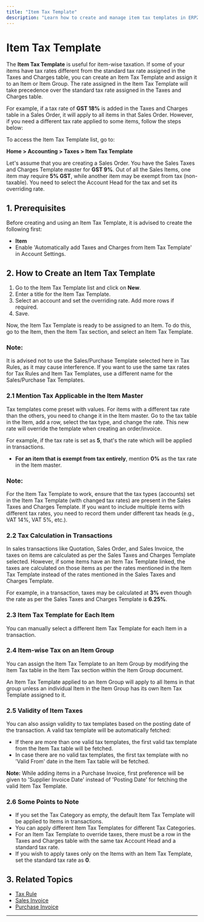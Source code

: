 ```yaml
---
title: "Item Tax Template"
description: "Learn how to create and manage item tax templates in ERPZ for effective item-wise taxation."
---
```


# Item Tax Template

The **Item Tax Template** is useful for item-wise taxation. If some of your items have tax rates different from the standard tax rate assigned in the Taxes and Charges table, you can create an Item Tax Template and assign it to an Item or Item Group. The rate assigned in the Item Tax Template will take precedence over the standard tax rate assigned in the Taxes and Charges table.

For example, if a tax rate of **GST 18%** is added in the Taxes and Charges table in a Sales Order, it will apply to all items in that Sales Order. However, if you need a different tax rate applied to some items, follow the steps below:

To access the Item Tax Template list, go to:

**Home > Accounting > Taxes > Item Tax Template**

Let's assume that you are creating a Sales Order. You have the Sales Taxes and Charges Template master for **GST 9%**. Out of all the Sales Items, one item may require **5% GST**, while another item may be exempt from tax (non-taxable). You need to select the Account Head for the tax and set its overriding rate.

## 1. Prerequisites

Before creating and using an Item Tax Template, it is advised to create the following first:

- **Item**
- Enable 'Automatically add Taxes and Charges from Item Tax Template' in Account Settings.

## 2. How to Create an Item Tax Template

1. Go to the Item Tax Template list and click on **New**.
2. Enter a title for the Item Tax Template.
3. Select an account and set the overriding rate. Add more rows if required.
4. Save.

Now, the Item Tax Template is ready to be assigned to an Item. To do this, go to the Item, then the Item Tax section, and select an Item Tax Template.

### Note:
It is advised not to use the Sales/Purchase Template selected here in Tax Rules, as it may cause interference. If you want to use the same tax rates for Tax Rules and Item Tax Templates, use a different name for the Sales/Purchase Tax Templates.

### 2.1 Mention Tax Applicable in the Item Master

Tax templates come preset with values. For items with a different tax rate than the others, you need to change it in the Item master. Go to the tax table in the Item, add a row, select the tax type, and change the rate. This new rate will override the template when creating an order/invoice. 

For example, if the tax rate is set as **5**, that's the rate which will be applied in transactions.

- **For an item that is exempt from tax entirely**, mention **0%** as the tax rate in the Item master.

### Note:
For the Item Tax Template to work, ensure that the tax types (accounts) set in the Item Tax Template (with changed tax rates) are present in the Sales Taxes and Charges Template. If you want to include multiple items with different tax rates, you need to record them under different tax heads (e.g., VAT 14%, VAT 5%, etc.).

### 2.2 Tax Calculation in Transactions

In sales transactions like Quotation, Sales Order, and Sales Invoice, the taxes on items are calculated as per the Sales Taxes and Charges Template selected. However, if some items have an Item Tax Template linked, the taxes are calculated on those items as per the rates mentioned in the Item Tax Template instead of the rates mentioned in the Sales Taxes and Charges Template.

For example, in a transaction, taxes may be calculated at **3%** even though the rate as per the Sales Taxes and Charges Template is **6.25%**.

### 2.3 Item Tax Template for Each Item

You can manually select a different Item Tax Template for each Item in a transaction.

### 2.4 Item-wise Tax on an Item Group

You can assign the Item Tax Template to an Item Group by modifying the Item Tax table in the Item Tax section within the Item Group document. 

An Item Tax Template applied to an Item Group will apply to all Items in that group unless an individual Item in the Item Group has its own Item Tax Template assigned to it.

### 2.5 Validity of Item Taxes

You can also assign validity to tax templates based on the posting date of the transaction. A valid tax template will be automatically fetched:

- If there are more than one valid tax templates, the first valid tax template from the Item Tax table will be fetched.
- In case there are no valid tax templates, the first tax template with no 'Valid From' date in the Item Tax table will be fetched.

**Note:** While adding items in a Purchase Invoice, first preference will be given to 'Supplier Invoice Date' instead of 'Posting Date' for fetching the valid Item Tax Template.

### 2.6 Some Points to Note

- If you set the Tax Category as empty, the default Item Tax Template will be applied to Items in transactions.
- You can apply different Item Tax Templates for different Tax Categories.
- For an Item Tax Template to override taxes, there must be a row in the Taxes and Charges table with the same tax Account Head and a standard tax rate.
- If you wish to apply taxes only on the Items with an Item Tax Template, set the standard tax rate as **0**.

## 3. Related Topics

- [Tax Rule]()
- [Sales Invoice]()
- [Purchase Invoice]()

---
